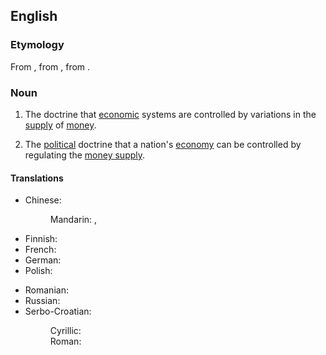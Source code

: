 ==English==
{{wikipedia}}

===Etymology===
From {{af|en|monetary|-ism}}, from {{der|en|la|monētārius}}, from {{m|la|monēta}}.

===Noun===
{{en-noun|~}}

# {{lb|en|economics}} The doctrine that [[economic]] systems are controlled by variations in the [[supply]] of [[money]].
# {{lb|en|economics}} The [[political]] doctrine that a nation's [[economy]] can be controlled by regulating the [[money supply]].

====Translations====
{{trans-top}}
* Chinese:
*: Mandarin: {{t+|cmn|貨幣主義}}, {{t+|cmn|货币主义|tr=huòbìzhǔyì}}
* Finnish: {{t|fi|monetarismi}}
* French: {{t+|fr|monétarisme|m}}
* German: {{t|de|Monetarismus|m}}
* Polish: {{t|pl|monetaryzm|m}}
{{trans-mid}}
* Romanian: {{t|ro|monetarism|n}}
* Russian: {{t+|ru|монетаризм|m}}
* Serbo-Croatian:
*: Cyrillic: {{t|sh|монетарѝзам|m}}
*: Roman: {{t+|sh|monetarìzam|m}}
{{trans-bottom}}